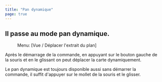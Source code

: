 ```yaml
---
title: "Pan dynamique"
page: true
---
```

## Il passe au mode pan dynamique.
<GeoMapper> <Menu> Menu: [Vue / Déplacer l'extrait du plan] </Menu> 

Apr&#232;s le d&#233;marrage de la commande, en appuyant sur le bouton gauche de la souris et en le glissant on peut d&#233;placer la carte dynamiquement.

<Success>
Le pan dynamique est toujours disponible aussi sans d&#233;marrer la commande, il suffit d&#39;appuyer sur le mollet de la souris et le glisser.
</Success>
</GeoMapper>